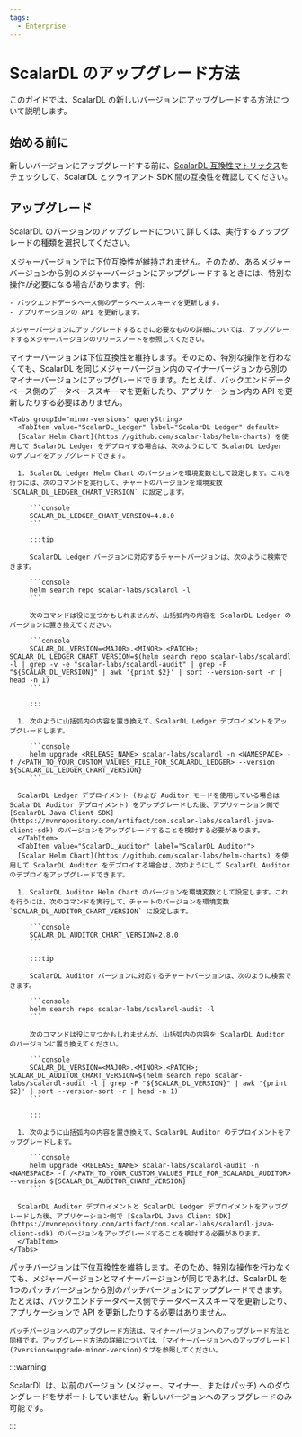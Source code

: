```yaml
---
tags:
  - Enterprise
---
```


# ScalarDL のアップグレード方法


<TranslationBanner />

このガイドでは、ScalarDL の新しいバージョンにアップグレードする方法について説明します。

## 始める前に

新しいバージョンにアップグレードする前に、[ScalarDL 互換性マトリックス](https://scalardl.scalar-labs.com/docs/latest/compatibility/)をチェックして、ScalarDL とクライアント SDK 間の互換性を確認してください。

## アップグレード

ScalarDL のバージョンのアップグレードについて詳しくは、実行するアップグレードの種類を選択してください。

<Tabs groupId="versions" queryString>
  <TabItem value="upgrade-major-version" label="メジャーバージョンへのアップグレード" default>
    メジャーバージョンでは下位互換性が維持されません。そのため、あるメジャーバージョンから別のメジャーバージョンにアップグレードするときには、特別な操作が必要になる場合があります。例:

    - バックエンドデータベース側のデータベーススキーマを更新します。
    - アプリケーションの API を更新します。

    メジャーバージョンにアップグレードするときに必要なものの詳細については、アップグレードするメジャーバージョンのリリースノートを参照してください。
  </TabItem>
  <TabItem value="upgrade-minor-version" label="マイナーバージョンへのアップグレード">
    マイナーバージョンは下位互換性を維持します。そのため、特別な操作を行わなくても、ScalarDL を同じメジャーバージョン内のマイナーバージョンから別のマイナーバージョンにアップグレードできます。たとえば、バックエンドデータベース側のデータベーススキーマを更新したり、アプリケーション内の API を更新したりする必要はありません。

    <Tabs groupId="minor-versions" queryString>
      <TabItem value="ScalarDL_Ledger" label="ScalarDL Ledger" default>
      [Scalar Helm Chart](https://github.com/scalar-labs/helm-charts) を使用して ScalarDL Ledger をデプロイする場合は、次のようにして ScalarDL Ledger のデプロイをアップグレードできます。

      1. ScalarDL Ledger Helm Chart のバージョンを環境変数として設定します。これを行うには、次のコマンドを実行して、チャートのバージョンを環境変数 `SCALAR_DL_LEDGER_CHART_VERSION` に設定します。

         ```console
         SCALAR_DL_LEDGER_CHART_VERSION=4.8.0
         ```

         :::tip

         ScalarDL Ledger バージョンに対応するチャートバージョンは、次のように検索できます。

         ```console
         helm search repo scalar-labs/scalardl -l
         ```

         次のコマンドは役に立つかもしれませんが、山括弧内の内容を ScalarDL Ledger のバージョンに置き換えてください。

         ```console
         SCALAR_DL_VERSION=<MAJOR>.<MINOR>.<PATCH>; SCALAR_DL_LEDGER_CHART_VERSION=$(helm search repo scalar-labs/scalardl -l | grep -v -e "scalar-labs/scalardl-audit" | grep -F "${SCALAR_DL_VERSION}" | awk '{print $2}' | sort --version-sort -r | head -n 1)
         ```

         :::

      1. 次のように山括弧内の内容を置き換えて、ScalarDL Ledger デプロイメントをアップグレードします。

         ```console
         helm upgrade <RELEASE_NAME> scalar-labs/scalardl -n <NAMESPACE> -f /<PATH_TO_YOUR_CUSTOM_VALUES_FILE_FOR_SCALARDL_LEDGER> --version ${SCALAR_DL_LEDGER_CHART_VERSION}
         ```

      ScalarDL Ledger デプロイメント (および Auditor モードを使用している場合は ScalarDL Auditor デプロイメント) をアップグレードした後、アプリケーション側で [ScalarDL Java Client SDK](https://mvnrepository.com/artifact/com.scalar-labs/scalardl-java-client-sdk) のバージョンをアップグレードすることを検討する必要があります。
      </TabItem>
      <TabItem value="ScalarDL_Auditor" label="ScalarDL Auditor">
      [Scalar Helm Chart](https://github.com/scalar-labs/helm-charts) を使用して ScalarDL Auditor をデプロイする場合は、次のようにして ScalarDL Auditor のデプロイをアップグレードできます。

      1. ScalarDL Auditor Helm Chart のバージョンを環境変数として設定します。これを行うには、次のコマンドを実行して、チャートのバージョンを環境変数 `SCALAR_DL_AUDITOR_CHART_VERSION` に設定します。

         ```console
         SCALAR_DL_AUDITOR_CHART_VERSION=2.8.0
         ```

         :::tip

         ScalarDL Auditor バージョンに対応するチャートバージョンは、次のように検索できます。

         ```console
         helm search repo scalar-labs/scalardl-audit -l
         ```

         次のコマンドは役に立つかもしれませんが、山括弧内の内容を ScalarDL Auditor のバージョンに置き換えてください。

         ```console
         SCALAR_DL_VERSION=<MAJOR>.<MINOR>.<PATCH>; SCALAR_DL_AUDITOR_CHART_VERSION=$(helm search repo scalar-labs/scalardl-audit -l | grep -F "${SCALAR_DL_VERSION}" | awk '{print $2}' | sort --version-sort -r | head -n 1)
         ```

         :::

      1. 次のように山括弧内の内容を置き換えて、ScalarDL Auditor のデプロイメントをアップグレードします。

         ```console
         helm upgrade <RELEASE_NAME> scalar-labs/scalardl-audit -n <NAMESPACE> -f /<PATH_TO_YOUR_CUSTOM_VALUES_FILE_FOR_SCALARDL_AUDITOR> --version ${SCALAR_DL_AUDITOR_CHART_VERSION}
         ```

      ScalarDL Auditor デプロイメントと ScalarDL Ledger デプロイメントをアップグレードした後、アプリケーション側で [ScalarDL Java Client SDK](https://mvnrepository.com/artifact/com.scalar-labs/scalardl-java-client-sdk) のバージョンをアップグレードすることを検討する必要があります。
      </TabItem>
    </Tabs>
  </TabItem>
  <TabItem value="upgrade-patch-version" label="パッチバージョンにアップグレードする">
    パッチバージョンは下位互換性を維持します。そのため、特別な操作を行わなくても、メジャーバージョンとマイナーバージョンが同じであれば、ScalarDL を 1つのパッチバージョンから別のパッチバージョンにアップグレードできます。たとえば、バックエンドデータベース側でデータベーススキーマを更新したり、アプリケーションで API を更新したりする必要はありません。

    パッチバージョンへのアップグレード方法は、マイナーバージョンへのアップグレード方法と同様です。アップグレード方法の詳細については、[マイナーバージョンへのアップグレード](?versions=upgrade-minor-version)タブを参照してください。
  </TabItem>
</Tabs>

:::warning

ScalarDL は、以前のバージョン (メジャー、マイナー、またはパッチ) へのダウングレードをサポートしていません。新しいバージョンへのアップグレードのみ可能です。

:::
